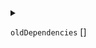 
<details>
<summary>

`oldDependencies`  <span class="config-field-type">[]</span> 

</summary>

DEPRECATED: OldDependencies references the old dependencies

</details>
